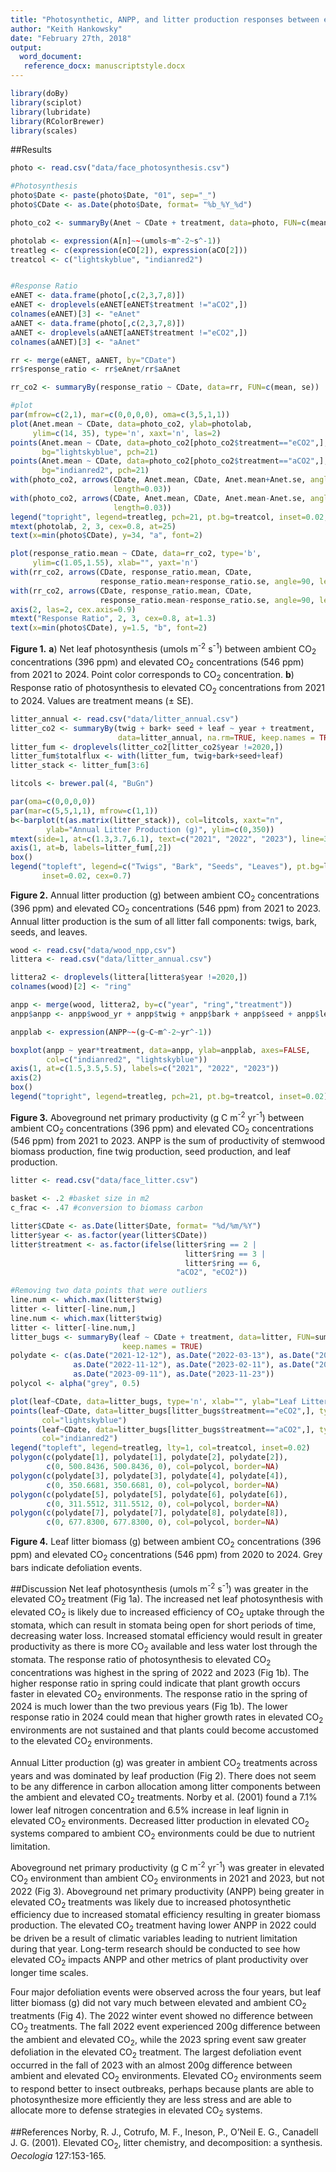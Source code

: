 ```yaml
---
title: "Photosynthetic, ANPP, and litter production responses between elevated and ambient CO~2~ treatments"
author: "Keith Hankowsky"
date: "February 27th, 2018"
output: 
  word_document:
   reference_docx: manuscriptstyle.docx
---
```


```r
library(doBy)
library(sciplot)
library(lubridate)
library(RColorBrewer)
library(scales)
```

##Results
```r
photo <- read.csv("data/face_photosynthesis.csv")

#Photosynthesis
photo$Date <- paste(photo$Date, "01", sep="_")
photo$CDate <- as.Date(photo$Date, format= "%b_%Y_%d")

photo_co2 <- summaryBy(Anet ~ CDate + treatment, data=photo, FUN=c(mean, se))

photolab <- expression(A[n]~~(umols~m^-2~s^-1))
treatleg <- c(expression(eCO[2]), expression(aCO[2]))
treatcol <- c("lightskyblue", "indianred2")


#Response Ratio
eANET <- data.frame(photo[,c(2,3,7,8)])
eANET <- droplevels(eANET[eANET$treatment !="aCO2",])
colnames(eANET)[3] <- "eAnet"
aANET <- data.frame(photo[,c(2,3,7,8)])
aANET <- droplevels(aANET[aANET$treatment !="eCO2",])
colnames(aANET)[3] <- "aAnet"

rr <- merge(eANET, aANET, by="CDate")
rr$response_ratio <- rr$eAnet/rr$aAnet

rr_co2 <- summaryBy(response_ratio ~ CDate, data=rr, FUN=c(mean, se))

#plot
par(mfrow=c(2,1), mar=c(0,0,0,0), oma=c(3,5,1,1))
plot(Anet.mean ~ CDate, data=photo_co2, ylab=photolab,
     ylim=c(14, 35), type='n', xaxt='n', las=2)
points(Anet.mean ~ CDate, data=photo_co2[photo_co2$treatment=="eCO2",], type='b', 
       bg="lightskyblue", pch=21)
points(Anet.mean ~ CDate, data=photo_co2[photo_co2$treatment=="aCO2",],  type='b', 
       bg="indianred2", pch=21)
with(photo_co2, arrows(CDate, Anet.mean, CDate, Anet.mean+Anet.se, angle=90, 
                       length=0.03))
with(photo_co2, arrows(CDate, Anet.mean, CDate, Anet.mean-Anet.se, angle=90, 
                       length=0.03))
legend("topright", legend=treatleg, pch=21, pt.bg=treatcol, inset=0.02, cex=0.8)
mtext(photolab, 2, 3, cex=0.8, at=25)
text(x=min(photo$CDate), y=34, "a", font=2)

plot(response_ratio.mean ~ CDate, data=rr_co2, type='b', 
     ylim=c(1.05,1.55), xlab="", yaxt='n')
with(rr_co2, arrows(CDate, response_ratio.mean, CDate, 
                    response_ratio.mean+response_ratio.se, angle=90, length=0.03))
with(rr_co2, arrows(CDate, response_ratio.mean, CDate, 
                    response_ratio.mean-response_ratio.se, angle=90, length=0.03))
axis(2, las=2, cex.axis=0.9)
mtext("Response Ratio", 2, 3, cex=0.8, at=1.3)
text(x=min(photo$CDate), y=1.5, "b", font=2)
```
**Figure 1.** **a**) Net leaf photosynthesis (umols m^-2^ s^-1^) between ambient CO~2~ concentrations (396 ppm) and elevated CO~2~ concentrations (546 ppm) from 2021 to 2024. Point color corresponds to CO~2~ concentration. **b**) Response ratio of  photosynthesis to elevated CO~2~ concentrations from 2021 to 2024. Values are treatment means (&pm; SE).


```r
litter_annual <- read.csv("data/litter_annual.csv")
litter_co2 <- summaryBy(twig + bark+ seed + leaf ~ year + treatment, 
                        data=litter_annual, na.rm=TRUE, keep.names = TRUE)
litter_fum <- droplevels(litter_co2[litter_co2$year !=2020,])
litter_fum$totalflux <- with(litter_fum, twig+bark+seed+leaf)
litter_stack <- litter_fum[3:6]

litcols <- brewer.pal(4, "BuGn")

par(oma=c(0,0,0,0))
par(mar=c(5,5,1,1), mfrow=c(1,1))
b<-barplot(t(as.matrix(litter_stack)), col=litcols, xaxt="n", 
        ylab="Annual Litter Production (g)", ylim=c(0,350))
mtext(side=1, at=c(1.3,3.7,6.1), text=c("2021", "2022", "2023"), line=3)
axis(1, at=b, labels=litter_fum[,2])
box()
legend("topleft", legend=c("Twigs", "Bark", "Seeds", "Leaves"), pt.bg=litcols, pch=22, 
       inset=0.02, cex=0.7)
```
**Figure 2.** Annual litter production (g) between ambient CO~2~ concentrations (396 ppm) and elevated CO~2~ concentrations (546 ppm) from 2021 to 2023. Annual litter production is the sum of all litter fall components: twigs, bark, seeds, and leaves. 


```r
wood <- read.csv("data/wood_npp,csv")
littera <- read.csv("data/litter_annual.csv")

littera2 <- droplevels(littera[littera$year !=2020,])
colnames(wood)[2] <- "ring"

anpp <- merge(wood, littera2, by=c("year", "ring","treatment"))
anpp$anpp <- anpp$wood_yr + anpp$twig + anpp$bark + anpp$seed + anpp$leaf

anpplab <- expression(ANPP~~(g~C~m^-2~yr^-1))

boxplot(anpp ~ year*treatment, data=anpp, ylab=anpplab, axes=FALSE, 
        col=c("indianred2", "lightskyblue"))
axis(1, at=c(1.5,3.5,5.5), labels=c("2021", "2022", "2023"))
axis(2)
box()
legend("topright", legend=treatleg, pch=21, pt.bg=treatcol, inset=0.02)
```
**Figure 3.**  Aboveground net primary productivity (g C m^-2^ yr^-1^) between ambient CO~2~ concentrations (396 ppm) and elevated CO~2~ concentrations (546 ppm) from 2021 to 2023. ANPP is the sum of productivity of stemwood biomass production, fine twig production, seed production, and leaf production. 


```r
litter <- read.csv("data/face_litter.csv")

basket <- .2 #basket size in m2
c_frac <- .47 #conversion to biomass carbon 

litter$CDate <- as.Date(litter$Date, format= "%d/%m/%Y")
litter$year <- as.factor(year(litter$CDate))
litter$treatment <- as.factor(ifelse(litter$ring == 2 |
                                       litter$ring == 3 |
                                       litter$ring == 6,
                                     "aCO2", "eCO2"))

#Removing two data points that were outliers
line.num <- which.max(litter$twig)
litter <- litter[-line.num,]
line.num <- which.max(litter$twig)
litter <- litter[-line.num,]
litter_bugs <- summaryBy(leaf ~ CDate + treatment, data=litter, FUN=sum, na.rm=TRUE, 
                         keep.names = TRUE)
polydate <- c(as.Date("2021-12-12"), as.Date("2022-03-13"), as.Date("2022-09-15"), 
              as.Date("2022-11-12"), as.Date("2023-02-11"), as.Date("2023-04-17"), 
              as.Date("2023-09-11"), as.Date("2023-11-23"))
polycol <- alpha("grey", 0.5)

plot(leaf~CDate, data=litter_bugs, type='n', xlab="", ylab="Leaf Litter Biomass (g)")
points(leaf~CDate, data=litter_bugs[litter_bugs$treatment=="eCO2",], type='l', 
       col="lightskyblue")
points(leaf~CDate, data=litter_bugs[litter_bugs$treatment=="aCO2",], type='l', 
       col="indianred2")
legend("topleft", legend=treatleg, lty=1, col=treatcol, inset=0.02)
polygon(c(polydate[1], polydate[1], polydate[2], polydate[2]),
        c(0, 500.8436, 500.8436, 0), col=polycol, border=NA)
polygon(c(polydate[3], polydate[3], polydate[4], polydate[4]),
        c(0, 350.6681, 350.6681, 0), col=polycol, border=NA)
polygon(c(polydate[5], polydate[5], polydate[6], polydate[6]),
        c(0, 311.5512, 311.5512, 0), col=polycol, border=NA)
polygon(c(polydate[7], polydate[7], polydate[8], polydate[8]),
        c(0, 677.8300, 677.8300, 0), col=polycol, border=NA)
```
**Figure 4.** Leaf litter biomass (g) between ambient CO~2~ concentrations (396 ppm) and elevated CO~2~ concentrations (546 ppm) from 2020 to 2024. Grey bars indicate defoliation events. 

\newline  \newline
              
##Discussion 
  Net leaf photosynthesis (umols m^-2^ s^-1^) was greater in the elevated CO~2~ treatment (Fig 1a). The increased net leaf photosynthesis with elevated CO~2~ is likely due to increased efficiency of CO~2~ uptake through the stomata, which can result in stomata being open for short periods of time, decreasing water loss. Increased stomatal efficiency would result in greater productivity as there is more CO~2~ available and less water lost through the stomata. The response ratio of photosynthesis to elevated CO~2~ concentrations was highest in the spring of 2022 and 2023 (Fig 1b). The higher response ratio in spring could indicate that plant growth occurs faster in elevated CO~2~ environments. The response ratio in the spring of 2024 is much lower than the two previous years (Fig 1b). The lower response ratio in 2024 could mean that higher growth rates in elevated CO~2~ environments are not sustained and that plants could become accustomed to the elevated CO~2~ environments. 
  
  
  Annual Litter production (g) was greater in ambient CO~2~ treatments across years and was dominated by leaf production (Fig 2). There does not seem to be any difference in carbon allocation among litter components between the ambient and elevated CO~2~ treatments. Norby et al. (2001) found a 7.1% lower leaf nitrogen concentration and 6.5% increase in leaf lignin in elevated CO~2~ environments. Decreased litter production in elevated CO~2~ systems compared to ambient CO~2~ environments could be due to nutrient limitation. 
  
  
  Aboveground net primary productivity (g C m^-2^ yr^-1^) was greater in elevated CO~2~ environment than ambient CO~2~ environments in 2021 and 2023, but not 2022 (Fig 3). Aboveground net primary productivity (ANPP) being greater in elevated CO~2~ treatments was likely due to  increased photosynthetic efficiency due to increased stomatal efficiency resulting in greater biomass production. The elevated CO~2~ treatment having lower ANPP in 2022 could be driven be a result of climatic variables leading to nutrient limitation during that year. Long-term research should be conducted to see how elevated CO~2~ impacts ANPP and other metrics of plant productivity over longer time scales.
  
  
  Four major defoliation events were observed across the four years, but leaf litter biomass (g) did not vary much between elevated and ambient CO~2~ treatments (Fig 4). The 2022 winter event showed no difference between CO~2~ treatments. The fall 2022 event experienced 200g difference between the ambient and elevated CO~2~, while the 2023 spring event saw greater defoliation in the elevated CO~2~ treatment. The largest defoliation event occurred in the fall of 2023 with an almost 200g difference between ambient and elevated CO~2~ environments. Elevated CO~2~ environments seem to respond better to insect outbreaks, perhaps because plants are able to photosynthesize more efficiently they are less stress and are able to allocate more to defense strategies  in elevated CO~2~ systems. 
  
  
\newline  \newline

##References
Norby, R. J., Cotrufo, M. F., Ineson, P., O'Neil E. G., Canadell J. G. (2001). Elevated CO~2~, litter chemistry, and decomposition: a synthesis. *Oecologia* 127:153-165. 